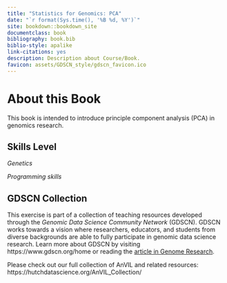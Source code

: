 ```yaml
---
title: "Statistics for Genomics: PCA"
date: "`r format(Sys.time(), '%B %d, %Y')`"
site: bookdown::bookdown_site
documentclass: book
bibliography: book.bib
biblio-style: apalike
link-citations: yes
description: Description about Course/Book.
favicon: assets/GDSCN_style/gdscn_favicon.ico
---
```


# About this Book {-}

This book is intended to introduce principle component analysis (PCA) in genomics research.

## Skills Level {-} 

::: {.notice}
_Genetics_
<!-- **Intermediate**: some genetics knowledge needed -->

_Programming skills_
<!-- **Beginner**: some programming experience helpful -->
:::

## GDSCN Collection {-}

This exercise is part of a collection of teaching resources developed through the *Genomic Data Science Community Network* (GDSCN). GDSCN works towards a vision where researchers, educators, and students from diverse backgrounds are able to fully participate in genomic data science research.  Learn more about GDSCN by visiting https://www.gdscn.org/home or reading the [article in Genome Research](https://doi.org/10.1101/gr.276496.121).

Please check out our full collection of AnVIL and related resources: https://hutchdatascience.org/AnVIL_Collection/


